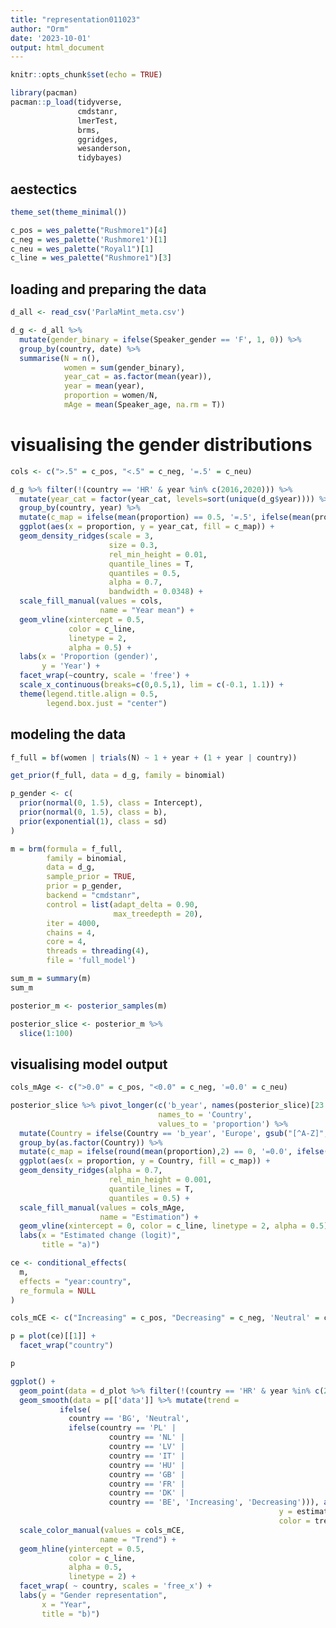 ```yaml
---
title: "representation011023"
author: "Orm"
date: '2023-10-01'
output: html_document
---
```


```r
knitr::opts_chunk$set(echo = TRUE)
```

```r
library(pacman)
pacman::p_load(tidyverse,
               cmdstanr,
               lmerTest,
               brms,
               ggridges,
               wesanderson,
               tidybayes)

```

## aestectics 
```r
theme_set(theme_minimal())

c_pos = wes_palette("Rushmore1")[4]
c_neg = wes_palette('Rushmore1')[1]
c_neu = wes_palette("Royal1")[1]
c_line = wes_palette("Rushmore1")[3]

```

## loading and preparing the data
```r
d_all <- read_csv('ParlaMint_meta.csv')

```

```r
d_g <- d_all %>%
  mutate(gender_binary = ifelse(Speaker_gender == 'F', 1, 0)) %>% 
  group_by(country, date) %>% 
  summarise(N = n(),
            women = sum(gender_binary),
            year_cat = as.factor(mean(year)),
            year = mean(year),
            proportion = women/N,
            mAge = mean(Speaker_age, na.rm = T))
```

# visualising the gender distributions

```r

cols <- c(">.5" = c_pos, "<.5" = c_neg, '=.5' = c_neu)

d_g %>% filter(!(country == 'HR' & year %in% c(2016,2020))) %>% 
  mutate(year_cat = factor(year_cat, levels=sort(unique(d_g$year)))) %>%
  group_by(country, year) %>% 
  mutate(c_map = ifelse(mean(proportion) == 0.5, '=.5', ifelse(mean(proportion) > .5, ">.5", '<.5'))) %>% 
  ggplot(aes(x = proportion, y = year_cat, fill = c_map)) +
  geom_density_ridges(scale = 3, 
                      size = 0.3, 
                      rel_min_height = 0.01, 
                      quantile_lines = T, 
                      quantiles = 0.5,
                      alpha = 0.7,
                      bandwidth = 0.0348) +
  scale_fill_manual(values = cols, 
                    name = "Year mean") +
  geom_vline(xintercept = 0.5, 
             color = c_line, 
             linetype = 2, 
             alpha = 0.5) +
  labs(x = 'Proportion (gender)',
       y = 'Year') +
  facet_wrap(~country, scale = 'free') +
  scale_x_continuous(breaks=c(0,0.5,1), lim = c(-0.1, 1.1)) +
  theme(legend.title.align = 0.5,
        legend.box.just = "center")

```

## modeling the data

```r
f_full = bf(women | trials(N) ~ 1 + year + (1 + year | country))

get_prior(f_full, data = d_g, family = binomial)

p_gender <- c(
  prior(normal(0, 1.5), class = Intercept),
  prior(normal(0, 1.5), class = b),
  prior(exponential(1), class = sd)
)

m = brm(formula = f_full, 
        family = binomial,
        data = d_g,
        sample_prior = TRUE,
        prior = p_gender,
        backend = "cmdstanr",
        control = list(adapt_delta = 0.90,
                       max_treedepth = 20),
        iter = 4000,
        chains = 4,
        core = 4,
        threads = threading(4),
        file = 'full_model')

```

```r
sum_m = summary(m)
sum_m

posterior_m <- posterior_samples(m)

posterior_slice <- posterior_m %>% 
  slice(1:100)
```

## visualising model output

```r
cols_mAge <- c(">0.0" = c_pos, "<0.0" = c_neg, '=0.0' = c_neu)

posterior_slice %>% pivot_longer(c('b_year', names(posterior_slice)[23:39]), 
                                 names_to = 'Country', 
                                 values_to = 'proportion') %>% 
  mutate(Country = ifelse(Country == 'b_year', 'Europe', gsub("[^A-Z]","", Country))) %>% 
  group_by(as.factor(Country)) %>% 
  mutate(c_map = ifelse(round(mean(proportion),2) == 0, '=0.0', ifelse(round(mean(proportion),2) > 0, ">0.0", '<0.0'))) %>% 
  ggplot(aes(x = proportion, y = Country, fill = c_map)) + 
  geom_density_ridges(alpha = 0.7,
                      rel_min_height = 0.001,
                      quantile_lines = T, 
                      quantiles = 0.5) +
  scale_fill_manual(values = cols_mAge, 
                    name = "Estimation") +
  geom_vline(xintercept = 0, color = c_line, linetype = 2, alpha = 0.5) +
  labs(x = "Estimated change (logit)",
       title = "a)") 

```

```r
ce <- conditional_effects(
  m,
  effects = "year:country",
  re_formula = NULL
)

cols_mCE <- c("Increasing" = c_pos, "Decreasing" = c_neg, 'Neutral' = c_neu)

p = plot(ce)[[1]] +
  facet_wrap("country")

p

ggplot() +
  geom_point(data = d_plot %>% filter(!(country == 'HR' & year %in% c(2016,2020))), aes(x = year, y = gender), shape = 1) +
  geom_smooth(data = p[['data']] %>% mutate(trend = 
           ifelse(
             country == 'BG', 'Neutral',
             ifelse(country == 'PL' |
                      country == 'NL' |
                      country == 'LV' |
                      country == 'IT' |
                      country == 'HU' |
                      country == 'GB' |
                      country == 'FR' |
                      country == 'DK' |
                      country == 'BE', 'Increasing', 'Decreasing'))), aes(x = year, 
                                                            y = estimate__, 
                                                            color = trend)) +
  scale_color_manual(values = cols_mCE, 
                    name = "Trend") +
  geom_hline(yintercept = 0.5,
             color = c_line,
             alpha = 0.5,
             linetype = 2) +
  facet_wrap( ~ country, scales = 'free_x') +
  labs(y = "Gender representation", 
       x = "Year",
       title = "b)")

```

